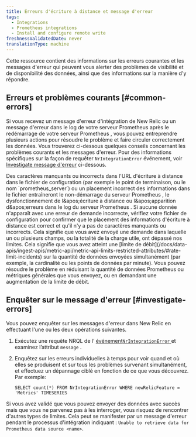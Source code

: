 ```yaml
---
title: Erreurs d'écriture à distance et message d'erreur
tags:
  - Integrations
  - Prometheus integrations
  - Install and configure remote write
freshnessValidatedDate: never
translationType: machine
---
```


Cette ressource contient des informations sur les erreurs courantes et les messages d'erreur qui peuvent vous alerter des problèmes de visibilité et de disponibilité des données, ainsi que des informations sur la manière d'y répondre.

## Erreurs et problèmes courants [#common-errors]

Si vous recevez un message d'erreur d'intégration de New Relic ou un message d'erreur dans le log de votre serveur Prometheus après le redémarrage de votre serveur Prometheus , vous pouvez entreprendre plusieurs actions pour résoudre le problème et faire circuler correctement les données. Vous trouverez ci-dessous quelques conseils concernant les problèmes courants et les messages d'erreur. Pour des informations spécifiques sur la façon de requêter `NrIntegrationError` événement, voir [Investigate message d'erreur](#investigate-errors) ci-dessous.

<CollapserGroup>
  <Collapser id="" title="Erreurs de configuration">
    Des caractères manquants ou incorrects dans l'URL d'écriture à distance dans le fichier de configuration (par exemple le point de terminaison, <InlinePopover type="licenseKey" />ou le nom `prometheus_server`) ou un placement incorrect des informations dans le fichier entraîneront le non-démarrage du serveur Prometheus , le dysfonctionnement de l&amp;apos;écriture à distance ou l&amp;apos;apparition d&amp;apos;erreurs dans le log du serveur Prometheus .
  </Collapser>

  <Collapser id="" title="400 : erreur de requête incorrecte">
    Si aucune donnée n'apparaît avec une erreur de demande incorrecte, vérifiez votre fichier de configuration pour confirmer que le placement des informations d'écriture à distance est correct et qu'il n'y a pas de caractères manquants ou incorrects.
  </Collapser>

  <Collapser title="413 : erreur d'entité de demande trop grande">
    Cela signifie que vous avez envoyé une demande dans laquelle un ou plusieurs champs, ou la totalité de la charge utile, ont dépassé nos limites.
  </Collapser>

  <Collapser title="429 : erreur de limite de débit">
    Cela signifie que vous avez atteint une [limite de débit](/docs/data-apis/ingest-apis/metric-api/metric-api-limits-restricted-attributes/#rate-limit-incidents) sur la quantité de données envoyées simultanément (par exemple, la cardinalité ou les points de données par minute). Vous pouvez résoudre le problème en réduisant la quantité de données Prometheus ou métriques générales que vous envoyez, ou en demandant une augmentation de la limite de débit.
  </Collapser>
</CollapserGroup>

## Enquêter sur le message d'erreur [#investigate-errors]

Vous pouvez enquêter sur les messages d'erreur dans New Relic en effectuant l'une ou les deux opérations suivantes.

1. Exécutez une requête NRQL de l’ [événement`NrIntegrationError` ](/docs/telemetry-data-platform/manage-data/nrintegrationerror)et examinez l’attribut `message` .

2. Enquêtez sur les erreurs individuelles à temps pour voir quand et où elles se produisent et sur tous les problèmes survenant simultanément, et effectuez un dépannage ciblé en fonction de ce que vous découvrez. Par exemple:

   ```
   SELECT count(*) FROM NrIntegrationError WHERE newRelicFeature = 'Metrics' TIMESERIES
   ```

Si vous avez validé que vous pouvez envoyer des données avec succès mais que vous ne parvenez pas à les interroger, vous risquez de rencontrer d'autres types de limites. Cela peut se manifester par un message d'erreur pendant le processus d'intégration indiquant : `Unable to retrieve data for Prometheus data source <name>`.